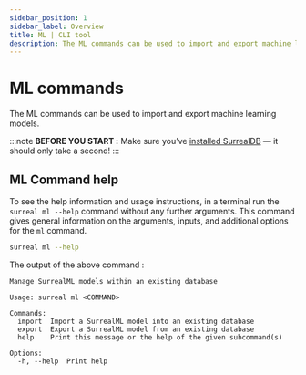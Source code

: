 ```yaml
---
sidebar_position: 1
sidebar_label: Overview
title: ML | CLI tool
description: The ML commands can be used to import and export machine learning models.
---
```


# ML commands

The ML commands can be used to import and export machine learning models.

:::note
__BEFORE YOU START :__ Make sure you’ve [installed SurrealDB](/docs/surrealdb/1.x/installation) — it should only take a second!
:::


## ML Command help
To see the help information and usage instructions, in a terminal run the `surreal ml --help` command without any further arguments. This command gives general information on the arguments, inputs, and additional options for the `ml` command.

```bash
surreal ml --help
```

The output of the above command :


```
Manage SurrealML models within an existing database

Usage: surreal ml <COMMAND>

Commands:
  import  Import a SurrealML model into an existing database
  export  Export a SurrealML model from an existing database
  help    Print this message or the help of the given subcommand(s)

Options:
  -h, --help  Print help
```

<br />